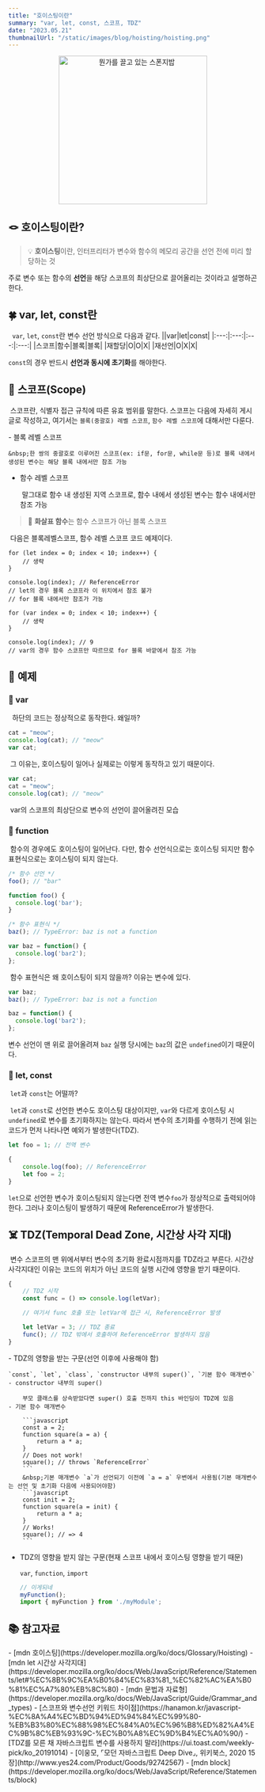 ```yaml
---
title: "호이스팅이란"
summary: "var, let, const, 스코프, TDZ"
date: "2023.05.21"
thumbnailUrl: "/static/images/blog/hoisting/hoisting.png"
---
```


<div align="center">
	<img src="/static/images/blog/hoisting/hoisting.png" width="300px" alt="뭔가를 끌고 있는 스폰지밥" />
</div>

## 🪢 호이스팅이란?
> 💡 **호이스팅**이란, 인터프리터가 변수와 함수의 메모리 공간을 선언 전에 미리 할당하는 것

주로 변수 또는 함수의 **선언**을 해당 스코프의 최상단으로 끌어올리는 것이라고 설명하곤 한다.

## 🍀 var, let, const란
&nbsp; `var`, `let`, `const`란 변수 선언 방식으로 다음과 같다.
||var|let|const|
|:---:|:---:|:---:|:---:|
|스코프|함수|블록|블록|
|재할당|O|O|X|
|재선언|O|X|X|

`const`의 경우 반드시 **선언과 동시에 초기화**를 해야한다.

## 🔭 스코프(Scope)
&nbsp;스코프란, 식별자 접근 규칙에 따른 유효 범위를 말한다.
스코프는 다음에 자세히 게시글로 작성하고, 여기서는 `블록(중괄호) 레벨 스코프`, `함수 레벨 스코프`에 대해서만 다룬다.
<div>
- 블록 레벨 스코프

    &nbsp;한 쌍의 중괄호로 이루어진 스코프(ex: if문, for문, while문 등)로 블록 내에서 생성된 변수는 해당 블록 내에서만 참조 가능
- 함수 레벨 스코프

    &nbsp;말그대로 함수 내 생성된 지역 스코프로, 함수 내에서 생성된 변수는 함수 내에서만 참조 가능
</div>


> 🚨 **화살표 함수**는 함수 스코프가 아닌 블록 스코프

&nbsp;다음은 블록레벨스코프, 함수 레벨 스코프 코드 예제이다.

```javascript:블록레벨스코프
for (let index = 0; index < 10; index++) {
    // 생략
}

console.log(index); // ReferenceError
// let의 경우 블록 스코프라 이 위치에서 참조 불가
// for 블록 내에서만 참조가 가능
```


```javascript:함수레벨스코프
for (var index = 0; index < 10; index++) {
    // 생략
}

console.log(index); // 9
// var의 경우 함수 스코프만 따르므로 for 블록 바깥에서 참조 가능
```


## 🐶 예제

### 👊 var
&nbsp; 하단의 코드는 정상적으로 동작한다. 왜일까?
```javascript
cat = "meow";
console.log(cat); // "meow"
var cat;
```
&nbsp;그 이유는, 호이스팅이 일어나 실제로는 이렇게 동작하고 있기 때문이다.
```javascript
var cat;
cat = "meow";
console.log(cat); // "meow"
```
&nbsp;var의 스코프의 최상단으로 변수의 선언이 끌어올려진 모습


### 👊 function
&nbsp;함수의 경우에도 호이스팅이 일어난다. 다만, 함수 선언식으로는 호이스팅 되지만 함수 표현식으로는 호이스팅이 되지 않는다.
```javascript
/* 함수 선언 */
foo(); // "bar"

function foo() {
  console.log('bar');
}

/* 함수 표현식 */
baz(); // TypeError: baz is not a function

var baz = function() {
  console.log('bar2');
};
```
&nbsp;함수 표현식은 왜 호이스팅이 되지 않을까? 이유는 변수에 있다.
```javascript
var baz;
baz(); // TypeError: baz is not a function

baz = function() {
  console.log('bar2');
};
```
변수 선언이 맨 위로 끌어올려져 `baz` 실행 당시에는 `baz`의 값은 `undefined`이기 때문이다.

### 👊 let, const
&nbsp;`let`과 `const`는 어떨까?

&nbsp;`let`과 `const`로 선언한 변수도 호이스팅 대상이지만, `var`와 다르게 호이스팅 시 `undefined`로 변수를 초기화하지는 않는다. 따라서 변수의 초기화를 수행하기 전에 읽는 코드가 먼저 나타나면 예외가 발생한다(TDZ).
```javascript
let foo = 1; // 전역 변수

{
    console.log(foo); // ReferenceError
    let foo = 2;
}
```
`let`으로 선언한 변수가 호이스팅되지 않는다면 전역 변수`foo`가 정상적으로 출력되어야한다. 그러나 호이스팅이 발생하기 때문에 ReferenceError가 발생한다.

## ☠️ TDZ(Temporal Dead Zone, 시간상 사각 지대)
&nbsp;변수 스코프의 맨 위에서부터 변수의 초기화 완료시점까지를 TDZ라고 부른다. 시간상 사각지대인 이유는 코드의 위치가 아닌 코드의 실행 시간에 영향을 받기 때문이다.
```javascript
{
    // TDZ 시작
    const func = () => console.log(letVar);

    // 여기서 func 호출 또는 letVar에 접근 시, ReferenceError 발생

    let letVar = 3; // TDZ 종료
    func(); // TDZ 밖에서 호출하여 ReferenceError 발생하지 않음
}
```

<div>
- TDZ의 영향을 받는 구문(선언 이후에 사용해야 함)

    `const`, `let`, `class`, `constructor 내부의 super()`, `기본 함수 매개변수`
    - constructor 내부의 super()

        부모 클래스를 상속받았다면 super() 호출 전까지 this 바인딩이 TDZ에 있음
    - 기본 함수 매개변수

        ```javascript
        const a = 2;
        function square(a = a) {
            return a * a;
        }
        // Does not work!
        square(); // throws `ReferenceError`
        ```
        &nbsp;기본 매개변수 `a`가 선언되기 이전에 `a = a` 우변에서 사용됨(기본 매개변수는 선언 및 초기화 다음에 사용되어야함)
        ```javascript
        const init = 2;
        function square(a = init) {
            return a * a;
        }
        // Works!
        square(); // => 4
        ```
- TDZ의 영향을 받지 않는 구문(현재 스코프 내에서 호이스팅 영향을 받기 때문)

    `var`, `function`, `import`
    ```javascript
    // 이게되네
    myFunction();
    import { myFunction } from './myModule';
    ```
</div>

## 📚 참고자료
<div>
- [mdn 호이스팅](https://developer.mozilla.org/ko/docs/Glossary/Hoisting)
- [mdn let 시간상 사각지대](https://developer.mozilla.org/ko/docs/Web/JavaScript/Reference/Statements/let#%EC%8B%9C%EA%B0%84%EC%83%81_%EC%82%AC%EA%B0%81%EC%A7%80%EB%8C%80)
- [mdn 문법과 자료형](https://developer.mozilla.org/ko/docs/Web/JavaScript/Guide/Grammar_and_types)
- [스코프와 변수선언 키워드 차이점](https://hanamon.kr/javascript-%EC%8A%A4%EC%BD%94%ED%94%84%EC%99%80-%EB%B3%80%EC%88%98%EC%84%A0%EC%96%B8%ED%82%A4%EC%9B%8C%EB%93%9C-%EC%B0%A8%EC%9D%B4%EC%A0%90/)
- [TDZ를 모른 채 자바스크립트 변수를 사용하지 말라](https://ui.toast.com/weekly-pick/ko_20191014)
- [이웅모, ⌜모던 자바스크립트 Deep Dive⌟, 위키북스, 2020 15장](http://www.yes24.com/Product/Goods/92742567)
- [mdn block](https://developer.mozilla.org/ko/docs/Web/JavaScript/Reference/Statements/block)
</div>
